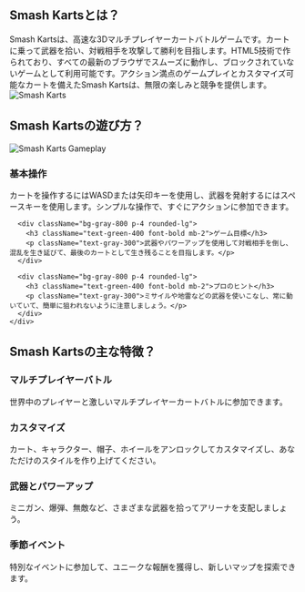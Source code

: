 ## Smash Kartsとは？
<div className="flex flex-col md:flex-row items-center gap-8">
  <div className="w-full md:w-1/2 text-xl">
    Smash Kartsは、高速な3Dマルチプレイヤーカートバトルゲームです。カートに乗って武器を拾い、対戦相手を攻撃して勝利を目指します。HTML5技術で作られており、すべての最新のブラウザでスムーズに動作し、ブロックされていないゲームとして利用可能です。アクション満点のゲームプレイとカスタマイズ可能なカートを備えたSmash Kartsは、無限の楽しみと競争を提供します。
  </div>
  <div className="w-full md:w-1/2 flex justify-center items-center">
    <img 
      src="/games/smash-karts/game_screenshot.webp" 
      alt="Smash Karts" 
      className="w-4/5 h-auto"
    />
  </div>
</div>

## Smash Kartsの遊び方？
<div className="flex flex-col md:flex-row items-center gap-8">
  <div className="w-full md:w-1/2">
    <img 
      src="/games/smash-karts/game_screenshot.webp" 
      alt="Smash Karts Gameplay" 
      className="w-4/5 h-auto mx-auto"
    />
  </div>
  <div className="w-full md:w-1/2">
    <div className="grid grid-cols-1 gap-4 mt-0">
      <div className="bg-gray-800 p-4 rounded-lg">
        <h3 className="text-green-400 font-bold mb-2">基本操作</h3>
        <p className="text-gray-300">
          カートを操作するにはWASDまたは矢印キーを使用し、武器を発射するにはスペースキーを使用します。シンプルな操作で、すぐにアクションに参加できます。
        </p>
      </div>

      <div className="bg-gray-800 p-4 rounded-lg">
        <h3 className="text-green-400 font-bold mb-2">ゲーム目標</h3>
        <p className="text-gray-300">武器やパワーアップを使用して対戦相手を倒し、混乱を生き延びて、最後のカートとして生き残ることを目指します。</p>
      </div>

      <div className="bg-gray-800 p-4 rounded-lg">
        <h3 className="text-green-400 font-bold mb-2">プロのヒント</h3>
        <p className="text-gray-300">ミサイルや地雷などの武器を使いこなし、常に動いていて、簡単に狙われないように注意しましょう。</p>
      </div>
    </div>
  </div>
</div>

## Smash Kartsの主な特徴？
<div className="grid grid-cols-1 md:grid-cols-2 gap-4">
  <div className="bg-gray-800 p-4 rounded-lg">
    <h3 className="text-green-400 font-bold mb-2">マルチプレイヤーバトル</h3>
    <p className="text-gray-300">世界中のプレイヤーと激しいマルチプレイヤーカートバトルに参加できます。</p>
  </div>

  <div className="bg-gray-800 p-4 rounded-lg">
    <h3 className="text-green-400 font-bold mb-2">カスタマイズ</h3>
    <p className="text-gray-300">カート、キャラクター、帽子、ホイールをアンロックしてカスタマイズし、あなただけのスタイルを作り上げてください。</p>
  </div>

  <div className="bg-gray-800 p-4 rounded-lg">
    <h3 className="text-green-400 font-bold mb-2">武器とパワーアップ</h3>
    <p className="text-gray-300">ミニガン、爆弾、無敵など、さまざまな武器を拾ってアリーナを支配しましょう。</p>
  </div>

  <div className="bg-gray-800 p-4 rounded-lg">
    <h3 className="text-green-400 font-bold mb-2">季節イベント</h3>
    <p className="text-gray-300">特別なイベントに参加して、ユニークな報酬を獲得し、新しいマップを探索できます。</p>
  </div>
</div>